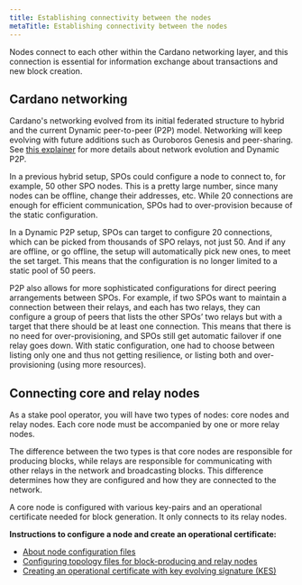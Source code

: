 ```yaml
---
title: Establishing connectivity between the nodes
metaTitle: Establishing connectivity between the nodes
---
```


Nodes connect to each other within the Cardano networking layer, and this
connection is essential for information exchange about transactions and new
block creation.

## Cardano networking

Cardano's networking evolved from its initial federated structure to hybrid and the current Dynamic peer-to-peer (P2P) model. Networking will keep evolving with future additions such as Ouroboros Genesis and peer-sharing. See [this explainer](https://docs.cardano.org/explore-cardano/cardano-network/p2p-networking) for more details about network evolution and Dynamic P2P. 

In a previous hybrid setup, SPOs could configure a node to connect to, for example, 50 other SPO nodes. This is a pretty large number, since many nodes can be offline, change their addresses, etc. While 20 connections are enough for efficient communication, SPOs had to over-provision because of the static configuration.

In a Dynamic P2P setup, SPOs can target to configure 20 connections, which can be picked from thousands of SPO relays, not just 50. And if any are offline, or go offline, the setup will automatically pick new ones, to meet the set target. This means that the configuration is no longer limited to a static pool of 50 peers.

P2P also allows for more sophisticated configurations for direct peering arrangements between SPOs. For example, if two SPOs want to maintain a connection between their relays, and each has two relays, they can configure a group of peers that lists the other SPOs’ two relays but with a target that there should be at least one connection. This means that there is no need for over-provisioning, and SPOs still get automatic failover if one relay goes down. With static configuration, one had to choose between listing only one and thus not getting resilience, or listing both and over-provisioning (using more resources).

## Connecting core and relay nodes

As a stake pool operator, you will have two types of nodes: core nodes and relay
nodes. Each core node must be accompanied by one or more relay nodes.

The difference between the two types is that core nodes are responsible for
producing blocks, while relays are responsible for communicating with other
relays in the network and broadcasting blocks. This difference determines how
they are configured and how they are connected to the network.

A core node is configured with various key-pairs and an operational certificate
needed for block generation. It only connects to its relay nodes.

**Instructions to configure a node and create an operational certificate:**

- [About node configuration files](https://github.com/input-output-hk/cardano-node-wiki/blob/main/docs/getting-started/understanding-config-files.md)
- [Configuring topology files for block-producing and relay nodes](https://github.com/input-output-hk/cardano-node-wiki/blob/main/docs/stake-pool-operations/0_core_relay.md)
- [Creating an operational certificate with key evolving signature (KES)](https://github.com/input-output-hk/cardano-node-wiki/blob/main/docs/stake-pool-operations/7_KES_period.md)
